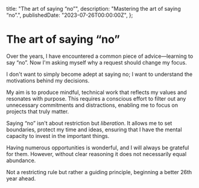   title: "The art of saying “no”",
  description: "Mastering the art of saying “no”.",
  publishedDate: "2023-07-26T00:00:00Z",
};

# The art of saying “no”

Over the years, I have encountered a common piece of advice—learning to say “no”. Now I'm asking myself why a request should change my focus.

I don't want to simply become adept at saying no; I want to understand the motivations behind my decisions.

My aim is to produce mindful, technical work that reflects my values and resonates with purpose. This requires a conscious effort to filter out any unnecessary commitments and distractions, enabling me to focus on projects that truly matter.

Saying “no” isn't about restriction but _liberation_. It allows me to set boundaries, protect my time and ideas, ensuring that I have the mental capacity to invest in the important things.

Having numerous opportunities is wonderful, and I will always be grateful for them. However, without clear reasoning it does not necessarily equal abundance.

Not a restricting rule but rather a guiding principle, beginning a better 26th year ahead.
